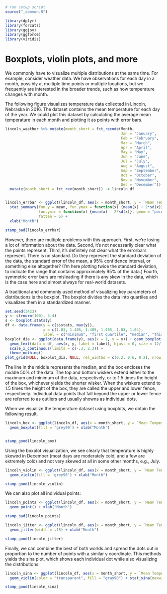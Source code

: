 ```r
# run setup script
source("_common.R")

library(dplyr)
library(forcats)
library(ggjoy)
library(ggforce)
library(viridis)
```

# Boxplots, violin plots, and more {#boxplots-violins}

We commonly have to visualize multiple distributions at the same time. For example, consider weather data. We have observations for each day in a month, possibly at multiple time points or multiple locations, but we frequently are interested in the broader trends, such as how temperature changes with month.

The following figure visualizes temperature data collected in Lincoln, Nebraska in 2016. The dataset contains the mean temperature for each day of the year. We could plot this dataset by calculating the average mean temperature in each month and plotting it as points with error bars.

```r
lincoln_weather %>% mutate(month_short = fct_recode(Month,
                                                    Jan = "January",
                                                    Feb = "February",
                                                    Mar = "March",
                                                    Apr = "April",
                                                    May = "May",
                                                    Jun = "June",
                                                    Jul = "July",
                                                    Aug = "August",
                                                    Sep = "September",
                                                    Oct = "October",
                                                    Nov = "November",
                                                    Dec = "December")) %>%
  mutate(month_short = fct_rev(month_short)) -> lincoln_df


lincoln_errbar <- ggplot(lincoln_df, aes(x = month_short, y = `Mean Temperature [F]`)) +
  stat_summary(fun.y = mean, fun.ymax = function(x) {mean(x) + 2*sd(x)},
               fun.ymin = function(x) {mean(x) - 2*sd(x)}, geom = "pointrange",
               fatten = 5) +
  xlab("Month")

stamp_bad(lincoln_errbar)
```

However, there are multiple problems with this approach. First, we're losing a lot of information about the data. Second, it's not necessarily clear what the points represent. Third, it's definitely not clear what the errorbars represent. There is no standard. Do they represent the standard deviation of the data, the standard error of the mean, a 95% confidence interval, or something else altogether? (I'm here plotting twice the standard deviation, to indicate the range that contains approximately 95% of the data.) Fourth, symmetric error bars are misleading if there is any skew in the data, which is the case here and almost always for real-world datasets.

A traditional and commonly used method of visualizing key parameters of distributions is the boxplot. The boxplot divides the data into quartiles and visualizes them in a standardized manner.
```r
set.seed(3423)
y <- c(rnorm(100), 3.4)
s <- boxplot.stats(y)
df <- data.frame(y = c(s$stats, max(y)),
                 x = c(1.03, 1.405, 1.405, 1.405, 1.03, 1.04),
                 label = c("minimum", "first quartile", "median", "third quartile", "upper fence", "outlier"))
boxplot_dia <- ggplot(data.frame(y), aes(x = 1, y = y)) + geom_boxplot(fill = 'grey90') +
  geom_text(data = df, aes(x, y, label = label), hjust = 0, size = 12/.pt) +
  scale_x_continuous(limits = c(-.3, 2.3)) +
  theme_nothing()
plot_grid(NULL, boxplot_dia, NULL, rel_widths = c(0.2, 0.6, 0.2), nrow = 1)
```

The line in the middle represents the median, and the box encloses the middle 50% of the data. The top and bottom wiskers extend either to the maximum and minimum of the data, respectively, or to 1.5 times the height of the box, whichever yields the shorter wisker. When the wiskers extend to 1.5 times the height of the box, they are called the upper and lower fence, respectively. Individual data points that fall beyond the upper or lower fence are referred to as outliers and usually showns as individual dots.

When we visualize the temperature dataset using boxplots, we obtain the following result.
```r
lincoln_box <- ggplot(lincoln_df, aes(x = month_short, y = `Mean Temperature [F]`)) +
  geom_boxplot(fill = 'grey90') + xlab("Month")


stamp_good(lincoln_box)
```

Using the boxplot visualization, we see clearly that temperature is highly skewed in December (most days are moderately cold, and a few are extremely cold) and not very skewed at all in some other months, e.g., July.


```r
lincoln_violin <- ggplot(lincoln_df, aes(x = month_short, y = `Mean Temperature [F]`)) +
  geom_violin(fill = 'grey90') + xlab("Month")

stamp_good(lincoln_violin)
```


We can also plot all individual points:
```r
lincoln_points <- ggplot(lincoln_df, aes(x = month_short, y = `Mean Temperature [F]`)) +
  geom_point() + xlab("Month")

stamp_bad(lincoln_points)
```


```r
lincoln_jitter <- ggplot(lincoln_df, aes(x = month_short, y = `Mean Temperature [F]`)) +
  geom_jitter(width = .15) + xlab("Month")

stamp_good(lincoln_jitter)
```


Finally, we can combine the best of both worlds and spread the dots out in proportion to the number of points with a similar y coordinate. This methods yields the sina plot, which shows each individual dot while also visualizing the distributions. 
```r
lincoln_sina <- ggplot(lincoln_df, aes(x = month_short, y = `Mean Temperature [F]`)) +
  geom_violin(color = "transparent", fill = "gray90") + stat_sina(maxwidth = 0.8) + xlab("Month")

stamp_good(lincoln_sina)
```
